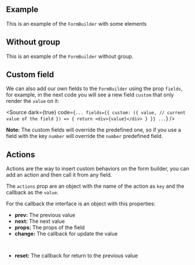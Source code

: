 

<Meta of={Stories} />

## Example

This is an example of the `FormBuilder` with some elements

<Canvas of={Stories.Example} />

## Without group

This is an example of the `FormBuilder` without group.

<Canvas of={Stories.WithoutGroup} />

## Custom field

We can also add our own fields to the `FormBuilder` using the prop `fields`, for
example, in the next code you will see a new field `custom` that only render the
`value` on it:

<Source dark={true} code={`
...
fields={{
  custom: ({
    value, // current value of the field
  }) => {
    return <div>{value}</div>
  }
}}
...
`} />

<Canvas of={Stories.CustomField} />

**Note:** The custom fields will override the predefined one, so if you use a
field with the key `number` will override the `number` predefined field.

## Actions

Actions are the way to insert custom behaviors on the form builder, you can add
an action and then call it from any field.

<Canvas of={Stories.Actions} />

The `actions` prop are an object with the name of the action as `key` and the
callback as the `value`.

For the callback the interface is an object with this properties:

- **prev:** The previous value
- **next:** The next value
- **props:** The props of the field
- **change:** The callback for update the value
  ```js
  (value: any) => void
  ```
- **reset:** The callback for return to the previous value
  ```js
  () => void
  ```
